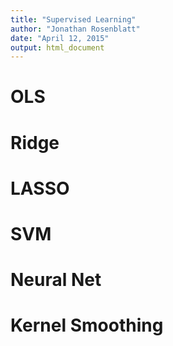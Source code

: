 ```yaml
---
title: "Supervised Learning"
author: "Jonathan Rosenblatt"
date: "April 12, 2015"
output: html_document
---
```



# OLS

# Ridge

# LASSO

# SVM

# Neural Net

# Kernel Smoothing

